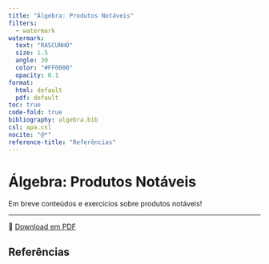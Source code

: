 ```yaml
---
title: "Álgebra: Produtos Notáveis"
filters:
  - watermark
watermark:
  text: "RASCUNHO"
  size: 1.5
  angle: 30
  color: "#FF0000"
  opacity: 0.1
format:
  html: default
  pdf: default
toc: true
code-fold: true
bibliography: algebra.bib
csl: apa.csl
nocite: "@*"
reference-title: "Referências"
---
```


# Álgebra: Produtos Notáveis

Em breve conteúdos e exercícios sobre produtos notáveis!

---

📄 [Download em PDF](./produtos-notaveis.pdf){target="_blank"}

## Referências
